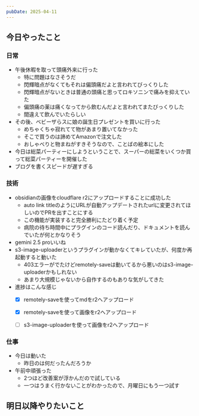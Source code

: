 ```yaml
---
pubDate: 2025-04-11
---
```



## 今日やったこと

### 日常

- 午後休暇を取って頭痛外来に行った
	- 特に問題はなさそうだ
	- 閃輝暗点がなくてもそれは偏頭痛だよと言われてびっくりした
	- 閃輝暗点がないときは普通の頭痛と思ってロキソニンで痛みを抑えていた
	- 偏頭痛の薬は痛くなってから飲むんだよと言われてまたびっくりした
	- 間違えて飲んでいたらしい
- その後、ベビーザらスに娘の誕生日プレゼントを買いに行った
	- めちゃくちゃ寂れてて物があまり置いてなかった
	- そこで買うのは諦めてAmazonで注文した
	- おしゃべりと物まねがすきそうなので、ことばの絵本にした
- 今日は総菜パーティーにしようということで、スーパーの総菜をいくつか買って総菜パーティーを開催した
- ブログを書くスピードが遅すぎる

### 技術

- obsidianの画像をcloudflare r2にアップロードすることに成功した
	- auto link titleのようにURLが自動アップデートされたurlに変更されてほしいのでPRを出すことにする
	- この機能が実装すると完全勝利にたどり着く予定
	- 病院の待ち時間中にプラグインのコード読んだり、ドキュメントを読んでいたが何とかなりそう
- gemini 2.5 proいいね
- s3-image-uploaderというプラグインが動かなくてキレていたが、何度か再起動すると動いた
	- 403エラーがでたけどremotely-saveは動いてるから悪いのはs3-image-uploaderかもしれない
	- あまり大規模じゃないから自作するのもありな気がしてきた
- 進捗はこんな感じ
	- [x] remotely-saveを使ってmdをr2へアップロード
	- [x] remotely-saveを使って画像をr2へアップロード
	- [ ] s3-image-uploaderを使って画像をr2へアップロード


### 仕事

- 今日は動いた
	- 昨日のは何だったんだろうか
- 午前中頑張った
	- 2つほど改善案が浮かんだので試している
	- 一つはうまく行かないことがわかったので、月曜日にもう一つ試す

## 明日以降やりたいこと
